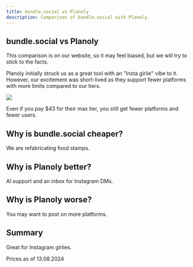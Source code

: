 ```yaml
---
title: bundle.social vs Planoly
description: Comparison of bundle.social with Planoly.
---
```


## bundle.social vs Planoly

<Warning>
  This comparison is on our website, so it may feel biased, but we will try to
  stick to the facts.
</Warning>

Planoly initially struck us as a great tool with an "Insta girlie" vibe to it.
However, our excitement was short-lived as they support fewer platforms with more limits compared to our tiers.

<Frame type='glass'>
  <img src='/images/comparison/001_planoly.png' />
</Frame>
<br />

Even if you pay $43 for their max tier, you still get fewer platforms and fewer users.

## Why is bundle.social cheaper?

We are refabricating food stamps.

## Why is Planoly better?

AI support and an inbox for Instagram DMs.

## Why is Planoly worse?

You may want to post on more platforms.

## Summary

Great for Instagram girlies.

<Info>Prices as of 13.08.2024</Info>
